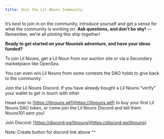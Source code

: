 ```yaml
---
title: Join the Lil Nouns Community
---
```



It’s best to join in on the community, introduce yourself and get a sense for what the community is working on. **Ask questions, and don’t be shy!** — Remember, we’re all piloting this ship together!

**Ready to get started on your Nounish adventure, and have your ideas funded?**

To join Lil Nouns, get a Lil Noun from our auction site or via a Secondary marketplace like OpenSea.

You can even win Lil Nouns from some contests the DAO holds to give back to the community.

Join the Lil Nouns Discord. If you have already bought a Lil Nouns “verify” your wallet to get in touch with other <Nutshell children="holders!" glossaryEntry="content/glossary/holder.mdx" />

Head over to [https://lilnouns.wtf](https://lilnouns.wtf) to buy your first Lil Nouns DAO token, or come join the Lil Nouns Discord and tell them Nouns101 sent you!

Join Discord: [https://discord.gg/lilnouns](https://discord.gg/lilnouns)

Note: Create button for discord link above ^^
